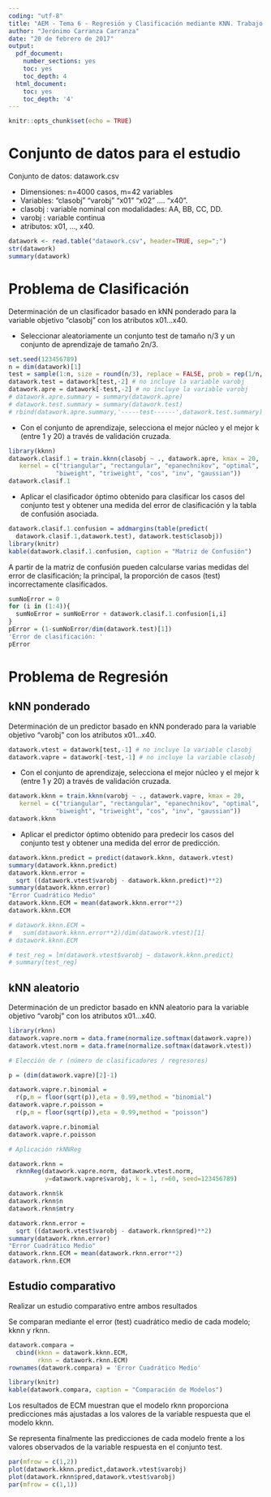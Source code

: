 ```yaml
---
coding: "utf-8"
title: "AEM - Tema 6 - Regresión y Clasificación mediante KNN. Trabajo de evaluación."
author: "Jerónimo Carranza Carranza"
date: "20 de febrero de 2017"
output:
  pdf_document:
    number_sections: yes
    toc: yes
    toc_depth: 4
  html_document:
    toc: yes
    toc_depth: '4'
---
```

\newpage

```r
knitr::opts_chunk$set(echo = TRUE)
```

# Conjunto de datos para el estudio

Conjunto de datos: datawork.csv  

- Dimensiones: n=4000 casos, m=42 variables
- Variables: "clasobj" "varobj" "x01" "x02" .... “x40”.
- clasobj : variable nominal con modalidades: AA, BB, CC, DD.
- varobj : variable continua
- atributos: x01, ..., x40.  

```r
datawork <- read.table("datawork.csv", header=TRUE, sep=";")
str(datawork)
summary(datawork)

```

\newpage
# Problema de Clasificación

Determinación de un clasificador basado en kNN ponderado para la variable objetivo “clasobj” con los atributos x01...x40.

- Seleccionar aleatoriamente un conjunto test de tamaño n/3 y un conjunto de aprendizaje de tamaño 2n/3.

```r
set.seed(123456789)
n = dim(datawork)[1]
test = sample(1:n, size = round(n/3), replace = FALSE, prob = rep(1/n, n))
datawork.test = datawork[test,-2] # no incluye la variable varobj
datawork.apre = datawork[-test,-2] # no incluye la variable varobj
# datawork.apre.summary = summary(datawork.apre)
# datawork.test.summary = summary(datawork.test)
# rbind(datawork.apre.summary,'-----test------',datawork.test.summary)
```


- Con el conjunto de aprendizaje, selecciona el mejor núcleo y el mejor k (entre 1 y 20) a través de validación cruzada.

```r
library(kknn)
datawork.clasif.1 = train.kknn(clasobj ~ ., datawork.apre, kmax = 20,
   kernel = c("triangular", "rectangular", "epanechnikov", "optimal",
             "biweight", "triweight", "cos", "inv", "gaussian"))
datawork.clasif.1
```

- Aplicar el clasificador óptimo obtenido para clasificar los casos del conjunto test y obtener una medida del error de clasificación y la tabla de confusión asociada.

```r
datawork.clasif.1.confusion = addmargins(table(predict(
  datawork.clasif.1,datawork.test), datawork.test$clasobj))
library(knitr)
kable(datawork.clasif.1.confusion, caption = "Matriz de Confusión")
```

A partir de la matriz de confusión pueden calcularse varias medidas del error de clasificación; la principal, la proporción de casos (test) incorrectamente clasificados.

```r
sumNoError = 0
for (i in (1:4)){
  sumNoError = sumNoError + datawork.clasif.1.confusion[i,i]
}
pError = (1-sumNoError/dim(datawork.test)[1])
'Error de clasificación: '
pError
```

\newpage
# Problema de Regresión

## kNN ponderado

Determinación de un predictor basado en kNN ponderado para la variable objetivo “varobj” con los atributos x01...x40.

```r
datawork.vtest = datawork[test,-1] # no incluye la variable clasobj
datawork.vapre = datawork[-test,-1] # no incluye la variable clasobj

```

- Con el conjunto de aprendizaje, selecciona el mejor núcleo y el mejor k (entre 1 y 20) a través de validación cruzada.

```r
datawork.kknn = train.kknn(varobj ~ ., datawork.vapre, kmax = 20,
   kernel = c("triangular", "rectangular", "epanechnikov", "optimal",
             "biweight", "triweight", "cos", "inv", "gaussian"))
datawork.kknn
```

- Aplicar el predictor óptimo obtenido para predecir los casos del conjunto test y obtener una medida del error de predicción.

```r

datawork.kknn.predict = predict(datawork.kknn, datawork.vtest)
summary(datawork.kknn.predict)
datawork.kknn.error = 
  sqrt ((datawork.vtest$varobj - datawork.kknn.predict)**2)
summary(datawork.kknn.error)
"Error Cuadrático Medio"
datawork.kknn.ECM = mean(datawork.kknn.error**2)
datawork.kknn.ECM

# datawork.kknn.ECM =
#   sum(datawork.kknn.error**2)/dim(datawork.vtest)[1]
# datawork.kknn.ECM

# test_reg = lm(datawork.vtest$varobj ~ datawork.kknn.predict)
# summary(test_reg)

```

## kNN aleatorio

Determinación de un predictor basado en kNN aleatorio para la variable objetivo “varobj” con los atributos x01...x40.

```r
library(rknn)
datawork.vapre.norm = data.frame(normalize.softmax(datawork.vapre))
datawork.vtest.norm = data.frame(normalize.softmax(datawork.vtest))

# Elección de r (número de clasificadores / regresores)

p = (dim(datawork.vapre)[2]-1)

datawork.vapre.r.binomial = 
  r(p,m = floor(sqrt(p)),eta = 0.99,method = "binomial")
datawork.vapre.r.poisson = 
  r(p,m = floor(sqrt(p)),eta = 0.99,method = "poisson")

datawork.vapre.r.binomial
datawork.vapre.r.poisson

# Aplicación rkNNReg

datawork.rknn = 
  rknnReg(datawork.vapre.norm, datawork.vtest.norm,
          y=datawork.vapre$varobj, k = 1, r=60, seed=123456789)

datawork.rknn$k
datawork.rknn$n
datawork.rknn$mtry

datawork.rknn.error = 
  sqrt ((datawork.vtest$varobj - datawork.rknn$pred)**2)
summary(datawork.rknn.error)
"Error Cuadrático Medio"
datawork.rknn.ECM = mean(datawork.rknn.error**2)
datawork.rknn.ECM

```

## Estudio comparativo

Realizar un estudio comparativo entre ambos resultados

Se comparan mediante el error (test) cuadrático medio de cada modelo; kknn y rknn.

```r
datawork.compara =
  cbind(kknn = datawork.kknn.ECM,
        rknn = datawork.rknn.ECM)
rownames(datawork.compara) = 'Error Cuadrático Medio'

library(knitr)
kable(datawork.compara, caption = "Comparación de Modelos")

```

Los resultados de ECM muestran que el modelo rknn proporciona predicciones más ajustadas a los valores de la variable respuesta que el modelo kknn.

Se representa finalmente las predicciones de cada modelo frente a los valores observados de la variable respuesta en el conjunto test.

```r
par(mfrow = c(1,2))
plot(datawork.kknn.predict,datawork.vtest$varobj)
plot(datawork.rknn$pred,datawork.vtest$varobj)
par(mfrow = c(1,1))

```

